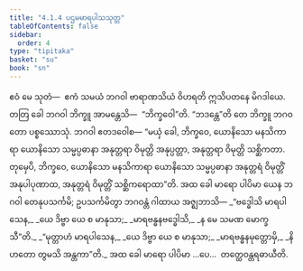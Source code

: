 ```yaml
---
title: "4.1.4 ပဌမမာရပါသသုတ္တ"
tableOfContents: false
sidebar:
  order: 4
type: "tipitaka"
basket: "su"
book: "sn"
---
```



<DynamicBreadcrumb />

<Division number="140" book="sn" e="ch" v="18" p="300">

<Paragraph number="783" book="sn">
ဧဝံ မေ သုတံ—  ဧကံ သမယံ ဘဂဝါ ဗာရာဏသိယံ ဝိဟရတိ ဣသိပတနေ မိဂဒါယေ. တတြ ခေါ ဘဂဝါ ဘိက္ခူ အာမန္တေသိ—  “ဘိက္ခဝေါ”တိ. “ဘဒန္တေ”တိ တေ ဘိက္ခူ ဘဂဝတော ပစ္စဿောသုံ. ဘဂဝါ ဧတဒဝေါစ—
</Paragraph>

<Paragraph number="784" book="sn">
“မယှံ ခေါ, ဘိက္ခဝေ, ယောနိသော မနသိကာရာ ယောနိသော သမ္မပ္ပဓာနာ အနုတ္တရာ ဝိမုတ္တိ အနုပ္ပတ္တာ, အနုတ္တရာ ဝိမုတ္တိ သစ္ဆိကတာ. တုမှေပိ, ဘိက္ခဝေ, ယောနိသော မနသိကာရာ ယောနိသော သမ္မပ္ပဓာနာ အနုတ္တရံ ဝိမုတ္တိံ အနုပါပုဏာထ, အနုတ္တရံ ဝိမုတ္တိံ သစ္ဆိကရောထာ”တိ. အထ ခေါ မာရော ပါပိမာ ယေန ဘဂဝါ တေနုပသင်္ကမိ; ဥပသင်္ကမိတွာ ဘဂဝန္တံ ဂါထာယ အဇ္ဈဘာသိ—
</Paragraph>

<Paragraph number="785" type="verses" book="sn">
_“ဗဒ္ဓေါသိ မာရပါသေန,_  
_ယေ ဒိဗ္ဗာ ယေ စ မာနုသာ;_  
_မာရဗန္ဓနဗဒ္ဓေါသိ,_  
_န မေ သမဏ မောက္ခသီ”တိ._  

</Paragraph>

<Paragraph number="786" type="verses" book="sn">
_“မုတ္တာဟံ မာရပါသေန,_  
_ယေ ဒိဗ္ဗာ ယေ စ မာနုသာ;_  
_မာရဗန္ဓနမုတ္တောမှိ,_  
_နိဟတော တွမသိ အန္တကာ”တိ._  

</Paragraph>

<Paragraph number="787" book="sn">
အထ ခေါ မာရော ပါပိမာ …ပေ…  တတ္ထေဝန္တရဓာယီတိ.
</Paragraph>
</Division>